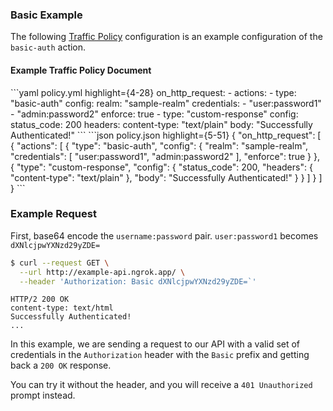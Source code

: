

### Basic Example

The following [Traffic Policy](/traffic-policy/)
configuration is an example configuration of the `basic-auth` action.

#### Example Traffic Policy Document

<CodeGroup>
```yaml policy.yml highlight={4-28}
on_http_request:
  - actions:
    - type: "basic-auth"
      config:
        realm: "sample-realm"
        credentials:
          - "user:password1"
          - "admin:password2"
        enforce: true
    - type: "custom-response"
      config:
        status_code: 200
        headers:
          content-type: "text/plain"
        body: "Successfully Authenticated!"
```
```json policy.json highlight={5-51}
{
  "on_http_request": [
    {
      "actions": [
        {
          "type": "basic-auth",
          "config": {
            "realm": "sample-realm",
            "credentials": [
              "user:password1",
              "admin:password2"
            ],
            "enforce": true
          }
        },
        {
          "type": "custom-response",
          "config": {
            "status_code": 200,
            "headers": {
              "content-type": "text/plain"
            },
            "body": "Successfully Authenticated!"
          }
        }
      ]
    }
  ]
}
```
</CodeGroup>

### Example Request

First, base64 encode the `username:password` pair.
`user:password1` becomes `dXNlcjpwYXNzd29yZDE=`

```bash
$ curl --request GET \
  --url http://example-api.ngrok.app/ \
  --header 'Authorization: Basic dXNlcjpwYXNzd29yZDE=`'
```

```http
HTTP/2 200 OK
content-type: text/html
Successfully Authenticated!
...
```

In this example, we are sending a request to our API with a valid set of credentials in
the `Authorization` header with the `Basic` prefix and getting back a `200 OK`
response.

You can try it without the header, and you will receive a `401 Unauthorized` prompt
instead.
